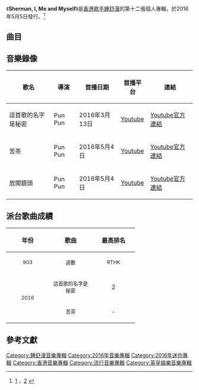 {{Album infobox | <!-- See Wikipedia:WikiProject_Albums -->
| Name          = Sherman, I, Me and Myself
| Type          = [[EP|EP]]
| Artist        = [[鍾舒漫|鍾舒漫]]
| Cover         = 
| Released      = 2016年5月5日
| Recorded      = 2016年
| Genre         = [[粵語流行音樂|粵語流行音樂]]
| Length        = 
| Label         = [[英皇娛樂|英皇娛樂]]
| Producer      = 
| Last album    = [[True_Instinct|True Instinct]]<br>（2015年）
| This album    = '''Sherman, I, Me and Myself'''<br>（2016年）
| Next album    = 
}}

《'''Sherman, I, Me and Myself'''》是[[香港|香港]][[歌手|歌手]][[鍾舒漫|鍾舒漫]]的第十二張個人專輯，於2016年5月5日發行。<ref>[http://paper.wenweipo.com/2016/06/03/EN1606030002.htm] {{Wayback|url=http://paper.wenweipo.com/2016/06/03/EN1606030002.htm |date=20210709182312 }}，[https://www.bastillepost.com/hongkong/article/1380474-鍾舒漫：單身後想通很多-尋另一半但求簡單/] {{Wayback|url=https://www.bastillepost.com/hongkong/article/1380474-%E9%8D%BE%E8%88%92%E6%BC%AB%EF%BC%9A%E5%96%AE%E8%BA%AB%E5%BE%8C%E6%83%B3%E9%80%9A%E5%BE%88%E5%A4%9A-%E5%B0%8B%E5%8F%A6%E4%B8%80%E5%8D%8A%E4%BD%86%E6%B1%82%E7%B0%A1%E5%96%AE/ |date=20210719190442 }}</ref>

==曲目==
{{Tracklist
| collapsed = 
| headline = 
| font_size = 
| total_length = 

| extra_column =

| title1 = 這首歌的名字是秘密
| music1 = [[鍾舒漫|鍾舒漫]]<br>[[林家謙|林家謙]]
| lyrics1 = [[黃偉文|黃偉文]]
| arranger1 = [[謝浩文|謝浩文]]<br>[[黃兆銘|黃兆銘]]
| producer1 = 謝浩文<br>[[Johnny_Yim|Johnny Yim]]<br>鍾舒漫
| longnote1 = 
| length1 = 

| title2 = 苦茶
| music2 = 鍾舒漫<br>林家謙
| lyrics2 = [[陳詠謙|陳詠謙]]
| arranger2 = 謝浩文<br>黃兆銘
| producer2 = 謝浩文<br>鍾舒漫
| longnote2 = 
| length2 = 

| title3 = 破鏡重圓
| music3 = 鍾舒漫
| lyrics3 = [[小克|小克]]
| arranger3 = 謝浩文<br>黃兆銘
| producer3 = 謝浩文<br>Johnny Yim<br>鍾舒漫
| longnote3 = 
| length3 = 

| title4 = 紮孖辮
| music4 = 鍾舒漫<br>林家謙
| lyrics4 = [[林寶_(作詞家)|林寶]]
| arranger4 = 黃兆銘<br>謝浩文
| producer4 = 謝浩文<br>Johnny Yim<br>鍾舒漫
| longnote4 = 
| length4 = 

| title5 = 放開鏡頭
| music5 = 鍾舒漫<br>林家謙
| lyrics5 = [[喬靖夫|喬靖夫]]
| arranger5 = 謝浩文<br>黃兆銘
| producer5 = 謝浩文<br>Johnny Yim<br>鍾舒漫
| note5 = 國
| longnote5 = 《這首歌的名字是秘密》國語版
| length5 = 
}}

== 音樂錄像 ==
{|class="wikitable sortable" style="text-align:center"
|-
!歌名
!導演
!首播日期
!首播平台
!連結
|-
| 這首歌的名字是秘密 || Pun Pun || 2016年3月13日 || [[Youtube|Youtube]] || [https://www.youtube.com/watch?v=wnJLnjVullE Youtube官方連結] {{Wayback|url=https://www.youtube.com/watch?v=wnJLnjVullE |date=20210710213003 }}
|-
| 苦茶 || Pun Pun || 2016年5月4日 || [[Youtube|Youtube]] || [https://www.youtube.com/watch?v=CYZmQ3MBajQ Youtube官方連結] {{Wayback|url=https://www.youtube.com/watch?v=CYZmQ3MBajQ |date=20210710210748 }}
|-
| 放開鏡頭 || Pun Pun || 2016年5月4日 || [[Youtube|Youtube]] || [https://www.youtube.com/watch?v=A0coGJ0pEkE Youtube官方連結] {{Wayback|url=https://www.youtube.com/watch?v=A0coGJ0pEkE |date=20210709185112 }}
|}

== 派台歌曲成績 ==
{| class="wikitable"
!align="center" rowspan="2" | 年份
!align="center" rowspan="2" | 歌曲
!align="center" colspan="8" | 最高排名
|-
!width="100"|<small>903</small> !! width="100"|<small>週數</small> !! width="100"|<small>RTHK</small> !! width="100"|<small>週數</small> !! width="100"|<small>997</small> !! width="100"|<small>週數</small> !! width="100"|<small>TVB</small> !! width="100"|<small>週數</small>
|-
|align="center" rowspan="2"|<small>2016</small> ||align="center"| <small>這首歌的名字是秘密</small> ||align="center"| 2 ||align="center"| 7 ||align="center"| 3 ||align="center"| 5 ||align="center"| '''1''' ||align="center"| 9 ||align="center"| '''1''' ||align="center"| 4
|-
|align="center"| <small>苦茶</small> ||align="center"| - ||align="center"| - ||align="center"| 3 ||align="center"| 5 ||align="center"| 4 ||align="center"| 3 ||align="center"| '''1''' ||align="center"| 6
|}

== 參考文獻 ==
{{reflist}}

[[Category:鍾舒漫音樂專輯|Category:鍾舒漫音樂專輯]]
[[Category:2016年音樂專輯|Category:2016年音樂專輯]]
[[Category:2016年迷你專輯|Category:2016年迷你專輯]]
[[Category:香港音樂專輯|Category:香港音樂專輯]]
[[Category:流行音樂專輯|Category:流行音樂專輯]]
[[Category:英皇娛樂音樂專輯|Category:英皇娛樂音樂專輯]]